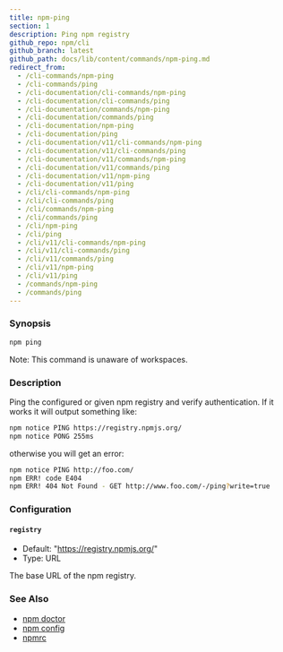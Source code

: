 ```yaml
---
title: npm-ping
section: 1
description: Ping npm registry
github_repo: npm/cli
github_branch: latest
github_path: docs/lib/content/commands/npm-ping.md
redirect_from:
  - /cli-commands/npm-ping
  - /cli-commands/ping
  - /cli-documentation/cli-commands/npm-ping
  - /cli-documentation/cli-commands/ping
  - /cli-documentation/commands/npm-ping
  - /cli-documentation/commands/ping
  - /cli-documentation/npm-ping
  - /cli-documentation/ping
  - /cli-documentation/v11/cli-commands/npm-ping
  - /cli-documentation/v11/cli-commands/ping
  - /cli-documentation/v11/commands/npm-ping
  - /cli-documentation/v11/commands/ping
  - /cli-documentation/v11/npm-ping
  - /cli-documentation/v11/ping
  - /cli/cli-commands/npm-ping
  - /cli/cli-commands/ping
  - /cli/commands/npm-ping
  - /cli/commands/ping
  - /cli/npm-ping
  - /cli/ping
  - /cli/v11/cli-commands/npm-ping
  - /cli/v11/cli-commands/ping
  - /cli/v11/commands/ping
  - /cli/v11/npm-ping
  - /cli/v11/ping
  - /commands/npm-ping
  - /commands/ping
---
```


### Synopsis

```bash
npm ping
```

Note: This command is unaware of workspaces.

### Description

Ping the configured or given npm registry and verify authentication. If it works it will output something like:

```bash
npm notice PING https://registry.npmjs.org/
npm notice PONG 255ms
```

otherwise you will get an error:

```bash
npm notice PING http://foo.com/
npm ERR! code E404
npm ERR! 404 Not Found - GET http://www.foo.com/-/ping?write=true
```

### Configuration

#### `registry`

- Default: "https://registry.npmjs.org/"
- Type: URL

The base URL of the npm registry.

### See Also

- [npm doctor](/cli/v11/commands/npm-doctor)
- [npm config](/cli/v11/commands/npm-config)
- [npmrc](/cli/v11/configuring-npm/npmrc)

